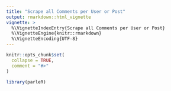 ```yaml
---
title: "Scrape all Comments per User or Post"
output: rmarkdown::html_vignette
vignette: >
  %\VignetteIndexEntry{Scrape all Comments per User or Post}
  %\VignetteEngine{knitr::rmarkdown}
  %\VignetteEncoding{UTF-8}
---
```


```r
knitr::opts_chunk$set(
  collapse = TRUE,
  comment = "#>"
)
```

```r
library(parleR)
```
